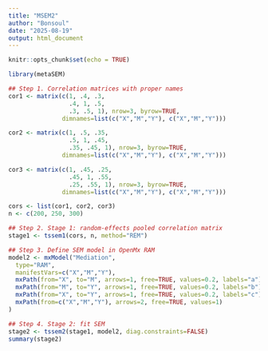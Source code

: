 ```yaml
---
title: "MSEM2"
author: "Bonsoul"
date: "2025-08-19"
output: html_document
---
```


```r
knitr::opts_chunk$set(echo = TRUE)
```

```r
library(metaSEM)

## Step 1. Correlation matrices with proper names
cor1 <- matrix(c(1, .4, .3,
                 .4, 1, .5,
                 .3, .5, 1), nrow=3, byrow=TRUE,
               dimnames=list(c("X","M","Y"), c("X","M","Y")))

cor2 <- matrix(c(1, .5, .35,
                 .5, 1, .45,
                 .35, .45, 1), nrow=3, byrow=TRUE,
               dimnames=list(c("X","M","Y"), c("X","M","Y")))

cor3 <- matrix(c(1, .45, .25,
                 .45, 1, .55,
                 .25, .55, 1), nrow=3, byrow=TRUE,
               dimnames=list(c("X","M","Y"), c("X","M","Y")))

cors <- list(cor1, cor2, cor3)
n <- c(200, 250, 300)

## Step 2. Stage 1: random-effects pooled correlation matrix
stage1 <- tssem1(cors, n, method="REM")

## Step 3. Define SEM model in OpenMx RAM
model2 <- mxModel("Mediation",
  type="RAM",
  manifestVars=c("X","M","Y"),
  mxPath(from="X", to="M", arrows=1, free=TRUE, values=0.2, labels="a"),
  mxPath(from="M", to="Y", arrows=1, free=TRUE, values=0.2, labels="b"),
  mxPath(from="X", to="Y", arrows=1, free=TRUE, values=0.2, labels="c"),
  mxPath(from=c("X","M","Y"), arrows=2, free=TRUE, values=1)
)

## Step 4. Stage 2: fit SEM
stage2 <- tssem2(stage1, model2, diag.constraints=FALSE)
summary(stage2)

```

